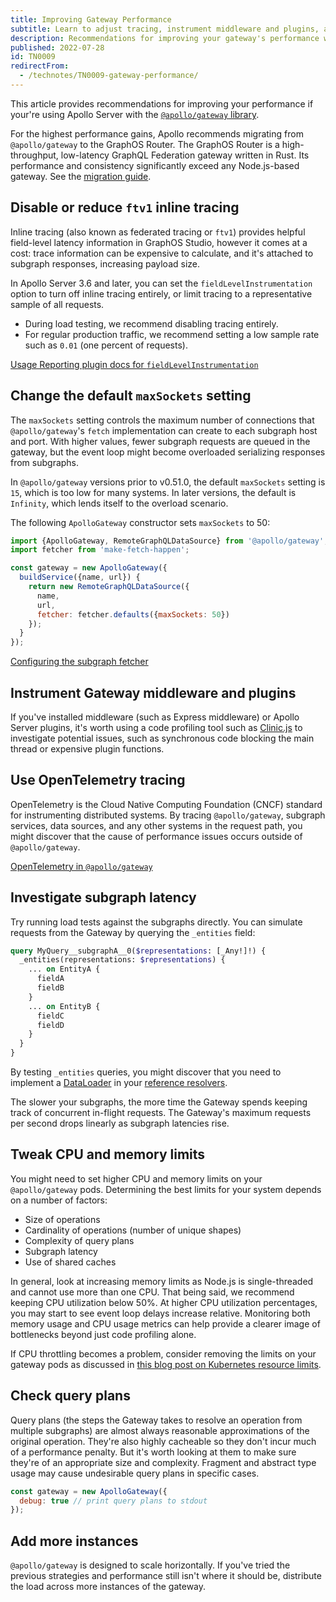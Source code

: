 ```yaml
---
title: Improving Gateway Performance
subtitle: Learn to adjust tracing, instrument middleware and plugins, and more
description: Recommendations for improving your gateway's performance when using Apollo Server with the @apollo/gateway library.
published: 2022-07-28
id: TN0009
redirectFrom:
  - /technotes/TN0009-gateway-performance/
---
```


This article provides recommendations for improving your performance if your're using Apollo Server with the [`@apollo/gateway` library](./apollo-gateway-setup).

For the highest performance gains, Apollo recommends migrating from `@apollo/gateway` to the GraphOS Router.
The GraphOS Router is a high-throughput, low-latency GraphQL Federation gateway written in Rust. Its performance and consistency significantly exceed any Node.js-based gateway. See the [migration guide](/graphos/reference/migration/from-gateway).

## Disable or reduce `ftv1` inline tracing

Inline tracing (also known as federated tracing or `ftv1`) provides helpful field-level latency information in GraphOS Studio, however it comes at a cost: trace information can be expensive to calculate, and it's attached to subgraph responses, increasing payload size.

In Apollo Server 3.6 and later, you can set the `fieldLevelInstrumentation` option to turn off inline tracing entirely, or limit tracing to a representative sample of all requests.

- During load testing, we recommend disabling tracing entirely.
- For regular production traffic, we recommend setting a low sample rate such as `0.01` (one percent of requests).

[Usage Reporting plugin docs for `fieldLevelInstrumentation`](/apollo-server/api/plugin/usage-reporting#fieldlevelinstrumentation)

## Change the default `maxSockets` setting

The `maxSockets` setting controls the maximum number of connections that `@apollo/gateway`'s `fetch` implementation can create to each subgraph host and port. With higher values, fewer subgraph requests are queued in the gateway, but the event loop might become overloaded serializing responses from subgraphs.

In `@apollo/gateway` versions prior to v0.51.0, the default `maxSockets` setting is `15`, which is too low for many systems. In later versions, the default is `Infinity`, which lends itself to the overload scenario.

The following `ApolloGateway` constructor sets `maxSockets` to 50:

```js
import {ApolloGateway, RemoteGraphQLDataSource} from '@apollo/gateway';
import fetcher from 'make-fetch-happen';

const gateway = new ApolloGateway({
  buildService({name, url}) {
    return new RemoteGraphQLDataSource({
      name,
      url,
      fetcher: fetcher.defaults({maxSockets: 50})
    });
  }
});
```

[Configuring the subgraph fetcher](/apollo-server/using-federation/api/apollo-gateway/#configuring-the-subgraph-fetcher)

## Instrument Gateway middleware and plugins

If you've installed middleware (such as Express middleware) or Apollo Server plugins, it's worth using a code profiling tool such as [Clinic.js](https://clinicjs.org/) to investigate potential issues, such as synchronous code blocking the main thread or expensive plugin functions.

## Use OpenTelemetry tracing

OpenTelemetry is the Cloud Native Computing Foundation (CNCF) standard for instrumenting distributed systems. By tracing `@apollo/gateway`, subgraph services, data sources, and any other systems in the request path, you might discover that the cause of performance issues occurs outside of `@apollo/gateway`.

[OpenTelemetry in `@apollo/gateway`](/federation/opentelemetry)

## Investigate subgraph latency

Try running load tests against the subgraphs directly. You can simulate requests from the Gateway by querying the `_entities` field:

```graphql
query MyQuery__subgraphA__0($representations: [_Any!]!) {
  _entities(representations: $representations) {
    ... on EntityA {
      fieldA
      fieldB
    }
    ... on EntityB {
      fieldC
      fieldD
    }
  }
}
```

By testing `_entities` queries, you might discover that you need to implement a [DataLoader](https://github.com/graphql/dataloader) in your [reference resolvers](/federation/entities#2-define-a-reference-resolver).

The slower your subgraphs, the more time the Gateway spends keeping track of concurrent in-flight requests. The Gateway's maximum requests per second drops linearly as subgraph latencies rise.

## Tweak CPU and memory limits

You might need to set higher CPU and memory limits on your `@apollo/gateway` pods. Determining the best limits for your system depends on a number of factors:

- Size of operations
- Cardinality of operations (number of unique shapes)
- Complexity of query plans
- Subgraph latency
- Use of shared caches

In general, look at increasing memory limits as Node.js is single-threaded and cannot use more than one CPU. That being said, we recommend keeping CPU utilization below 50%. At higher CPU utilization percentages, you may start to see event loop delays increase relative. Monitoring both memory usage and CPU usage metrics can help provide a clearer image of bottlenecks beyond just code profiling alone.

If CPU throttling becomes a problem, consider removing the limits on your gateway pods as discussed in [this blog post on Kubernetes resource limits](https://erickhun.com/posts/kubernetes-faster-services-no-cpu-limits/).

## Check query plans

Query plans (the steps the Gateway takes to resolve an operation from multiple subgraphs) are almost always reasonable approximations of the original operation. They're also highly cacheable so they don't incur much of a performance penalty. But it's worth looking at them to make sure they're of an appropriate size and complexity. Fragment and abstract type usage may cause undesirable query plans in specific cases.

```js
const gateway = new ApolloGateway({
  debug: true // print query plans to stdout
});
```

## Add more instances

`@apollo/gateway` is designed to scale horizontally. If you've tried the previous strategies and performance still isn't where it should be, distribute the load across more instances of the gateway.

